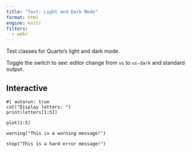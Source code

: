 ```yaml
---
title: "Test: Light and Dark Mode"
format: html
engine: knitr
filters:
  - webr
---
```


Test classes for Quarto's light and dark mode.

Toggle the switch to see: editor change from `vs` to `vs-dark` and standard output.

## Interactive

```webr-r
#| autorun: true
cat("Display letters: ")
print(letters[1:5])

plot(1:5)

warning("This is a warning message!")

stop("This is a hard error message!")
```

